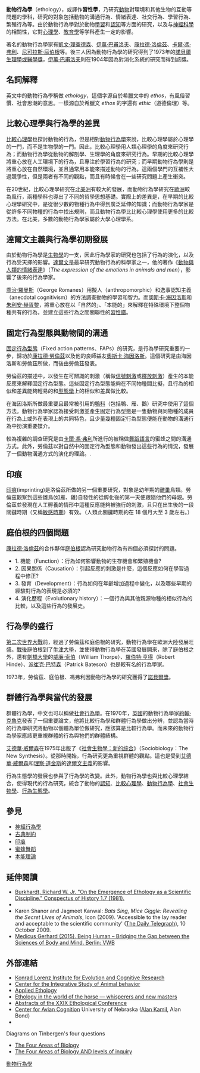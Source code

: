 {{Unreferenced |time=2008-07-30T04:09:39+00:00 }}
{{動物學}}

'''動物行為學'''（ethology），或譯作'''習性學'''，乃研究[[動物|動物]]對環境和其他生物的互動等問題的學科，研究的對象包括動物的溝通行為、情緒表達、社交行為、學習行為、繁殖行為等。由於動物行為學對於動物[[學習|學習]]和[[認知|認知]]等方面的研究，以及与[[神經科學|神經科學]]的相關性，它對[[心理學|心理學]]、[[教育學|教育學]]等学科產生一定的影響。

著名的動物行為學家有[[凱文·理查德森|凱文·理查德森]]、[[伊萬·巴甫洛夫|伊萬·巴甫洛夫]]、[[康拉德·洛倫茲|康拉德·洛倫茲]]、[[卡爾·馮·弗利|卡爾·馮·弗利]]、[[尼可拉斯·庭伯根|尼可拉斯·庭伯根]]等。後三人因為動物行為學的研究得到了1973年的[[諾貝爾生理學或醫學獎|諾貝爾生理學或醫學獎]]，[[伊萬·巴甫洛夫|伊萬·巴甫洛夫]]則在1904年因為對消化系統的研究而得到該獎。

== 名詞解釋 ==
英文中的動物行為學稱做 ''ethology''，這個字源自於希臘文中的 ''ethos''，有風俗習慣、社會思潮的意思。一樣源自於希臘文 ''ethos'' 的字還有 ''ethic''（道德倫理）等。

== 比較心理學與行為學的差異 ==
[[比較心理學|比較心理學]]也探討動物的行為，但是相對[[動物行為學|動物行為學]]來說，比較心理學屬於心理學的一門，而不是生物學的一門。因此，比較心理學用人類心理學的角度來研究行為；而動物行為學從動物的解剖學、生理學的角度來研究行為。早期的比較心理學將重心放在人工環境下的行為，且專注於學習行為的研究；而早期動物行為學則是將重心放在自然環境，並且通常用本能來描述動物的行為。這兩個學門的互補性大過競爭性，但是兩者有不同的觀點，而且有時候會在一些研究問題上產生衝突。

在20世紀，比較心理學研究在[[北美洲|北美洲]]有較大的發展，而動物行為學研究在[[歐洲|歐洲]]較為風行，兩種學科也導出了不同的哲學思想基礎。實際上的差異是，在早期的比較心理學研究中，是從很少數的物種行為中得到廣泛延伸的知識；而動物行為學家是從許多不同物種的行為中找出規則，而且動物行為學比比較心理學使用更多的比較方法。在北美，多數的動物行為學家屬於大學心理學系。

== 達爾文主義與行為學初期發展 ==
由於動物行為學是[[生物學|生物學]]的一支，因此行為學家的研究也包括了行為的演化，以及行為受天擇的影響。[[查爾斯·達爾文|達爾文]]是最早研究動物行為的科學家之一，他的著作《[[動物與人類的情緒表達|動物與人類的情緒表達]]》（''The expression of the emotions in animals and men''），影響了後來的行為學家。

[[喬治·羅曼斯|喬治·羅曼斯]]（George Romanes）用擬人（anthropomorphic）和逸事認知主義（anecdotal cognitivism）的方法調查動物的學習和智力。而[[奧斯卡·海因洛斯|奧斯卡·海因洛斯]]和[[朱利安·赫胥黎|朱利安·赫胥黎]]，將重心放在以「自然的」、「本能的」來解釋在特殊環境下整個物種共有的行為，並建立這些行為之間關聯性的[[行为谱|習性譜]]。

== 固定行為型態與動物間的溝通 ==
[[:钥匙刺激|固定行為型態]]（Fixed action patterns、FAPs）的研究，是行為學研究重要的一步，歸功於[[康拉德·勞倫茲|康拉德·勞倫茲]]以及他的良師益友[[奧斯卡·海因洛斯|奧斯卡·海因洛斯]]。這個研究是由海因洛斯和勞倫茲所做，而後由勞倫茲發表。

勞倫茲的描述中，以發生在可辨識的刺激（稱做[[信號刺激|信號刺激]]或[[釋放刺激|釋放刺激]]）產生的本能反應來解釋固定行為型態。這些固定行為型態能夠在不同物種間比擬，且行為的相似和差異能夠輕易的和[[型態學|型態學]]上的相似和差異做比較。

在海因洛斯所做最重要且最常被引用的[[鴨科|鴨科]]（包括鴨、雁、鵝）研究中使用了這個方法。動物行為學家認為接受刺激並產生固定行為型態是一隻動物與同物種的成員在行為上或外在表現上的共同特色，且少量幾種固定行為型態便能在動物的溝通行為中扮演重要媒介。

較為複雜的調查研究是由[[卡爾·馮·弗利|卡爾·馮·弗利]]所進行的被稱做[[舞蹈語言|舞蹈語言]]的蜜蜂之間的溝通方式。此外，勞倫茲以對自然中的固定行為型態和動物發出這些行為的情況，發展了一個動物溝通方式的演化的理論。.

== 印痕 ==
[[銘印|印痕]](imprinting)是洛倫茲所做的另一個重要研究，對象是幼年期的[[離巢|離巢]]鳥類。勞倫茲觀察到這些雛鳥(如雁、雞)自發性的從孵化後的第一天便跟隨他們的母親。勞倫茲並發現在人工孵養的情形中這種反應能夠被強行的刺激，且只在出生後的一段關鍵時期（又稱[[敏感時期|敏感時期]]）有效。（人類此關鍵時期約在 18 個月大至 3 歲左右。）

== 庭伯根的四個問題 ==
[[康拉德·洛倫茲|康拉德·洛倫茲]]的合作夥伴[[庭伯根|庭伯根]]認為研究動物行為有四個必須探討的問題。
* 1. 機能（Function）：行為如何影響動物的生存機會和繁殖機會?
* 2. 因果關係（Causation）：引起反應的刺激是什麼，這個反應如何在學習過程中修正? 
* 3. 發育（Development）：行為如何在年齡增加過程中變化，以及哪些早期的經驗對行為的表現是必須的?
* 4. 演化歷程（Evolutionary history）：一個行為與其他親源物種的相似行為的比較，以及這些行為的發展史。

== 行為學的盛行 ==
[[第二次世界大戰|第二次世界大戰]]前，經過了勞倫茲和庭伯根的研究，動物行為學在歐洲大陸發展旺盛。[[戰後|戰後]]庭伯根到了[[牛津大學|牛津大學]]，並使得動物行為學在英國發展開來，除了庭伯根之外，還有[[劍橋大學|劍橋大學]]的[[威廉·索伯|威廉·索伯]]（William Thorpe）、[[羅伯特·亨得|羅伯特·亨得]]（Robert Hinde）、[[派崔克·巴特森|派崔克·巴特森]]（Patrick Bateson）也是較有名的行為學家。

1973年，勞倫茲、庭伯根、馮弗利因動物行為學的研究獲得了[[諾貝爾獎|諾貝爾獎]]。

== 群體行為學與當代的發展 ==
群體行為學，中文也可以稱做[[社會行為學|社會行為學]]。在1970年，[[英國|英國]]的動物行為學家[[約翰·克魯克|約翰·克魯克]]發表了一個重要論文，他將比較行為學和群體行為學做出分辨，並認為當時的行為學研究將動物以個體為單位做研究，應該算是比較行為學。而未來的動物行為學家應該更重視群體的行為與牠們的群體結構。

[[艾德華·威爾森|艾德華·威爾森]]在1975年出版了《[[社會生物學：新的综合|社會生物學：新的综合]]》（Sociobiology：The New Synthesis）。從那時開始，行為研究更為重視群體的觀點。這也是受到[[艾德華·威爾森|艾德華·威爾森]]和[[理察·道金斯|理察·道金斯]]的[[達爾文主義|達爾文主義]]的影響。

行為生態學的發展也參與了行為學的改變。此外，動物行為學也與比較心理學結合，使得現代的行為研究，統合了動物的[[認知|認知]]、[[比較心理學|比較心理學]]、[[動物行為學|動物行為學]]、[[社會生物學|社會生物學]]、[[行為生態學|行為生態學]]。

== 參見 ==
{{portal|生物学}}
* [[神經行為學|神經行為學]]
* [[古典制約|古典制約]]
* [[銘印|印痕]]
* [[蜜蜂舞蹈|蜜蜂舞蹈]]
* [[本能理論|本能理論]]

==延伸閱讀==
{{refbegin|2}}
*[http://libx.bsu.edu/utils/getfile/collection/ConspectusH/id/603/filename/604.pdf Burkhardt, Richard W. Jr. "On the Emergence of Ethology as a Scientific Discipline." Conspectus of History 1.7 (1981).] {{Wayback|url=http://libx.bsu.edu/utils/getfile/collection/ConspectusH/id/603/filename/604.pdf |date=20210217180221 }}
*{{Cite journal|last=Klein|first=Z.|year=2000|title=The ethological approach to the study of human behavior|journal=Neuroendocrinology Letters|issue=21|pages=477–481|url=http://www.nel.edu/21_6/NEL21062000X001_Klein_.pdf|author=|access-date=2016-09-10|archive-url=https://web.archive.org/web/20160303233838/http://www.nel.edu/21_6/NEL21062000X001_Klein_.pdf|archive-date=2016-03-03|dead-url=yes}}
*Karen Shanor and Jagmeet Kanwal: ''Bats Sing, Mice Giggle: Revealing the Secret Lives of Animals'', Icon (2009). 'Accessible to the lay reader and acceptable to the scientific community' ([[The_Daily_Telegraph|The Daily Telegraph]]), 10 October 2009.
* [https://web.archive.org/web/20160304105534/http://homepage.uibk.ac.at/~c720126/humanethologie/ws/medicus/block5/Medicus_engl_Cover.pdf Medicus Gerhard (2015). Being Human – Bridging the Gap between the Sciences of Body and Mind. Berlin: VWB]
{{refend}}

==外部連結==
*[http://www.kli.ac.at/ Konrad Lorenz Institute for Evolution and Cognitive Research] {{Wayback|url=http://www.kli.ac.at/ |date=20210217180308 }}
*[http://www.indiana.edu/~animal/ Center for the Integrative Study of Animal behavior] {{Wayback|url=http://www.indiana.edu/~animal/ |date=20161023073254 }}
*[https://web.archive.org/web/20160214184504/http://www.usask.ca/wcvm/herdmed/applied-ethology/ Applied Ethology]
*[https://web.archive.org/web/20130922225259/http://lechevalautrement.com/qui-sommes-nous/ Ethology in the world of the horse — whisperers and new masters]
*[https://archive.is/20130112112122/http://www.behav.org/IEC/default.php/ Abstracts of the XXIX Ethological Conference]
*[http://digitalcommons.unl.edu/biosciaviancog/ Center for Avian Cognition] {{Wayback|url=http://digitalcommons.unl.edu/biosciaviancog/ |date=20200823062640 }} University of Nebraska ([[Alan_Kamil|Alan Kamil]], Alan Bond)
*{{cite web |url=http://knowledgenetwork.alumni.msu.edu/msu-animal-welfare/appliedanimalbehavior.html |title=Multimedia site about Applied Animal Behavior topics by Michigan State University professor |author=<!--Staff writer(s); no by-line.--> |date= |website=knowledgenetwork.alumni.msu.edu |publisher=[[Michigan_State_University|Michigan State University]] |access-date= |quote= |deadurl=yes |archiveurl=https://archive.is/20121210132931/http://knowledgenetwork.alumni.msu.edu/msu-animal-welfare/appliedanimalbehavior.html |archivedate=2012-12-10 }}
;Diagrams on Tinbergen's four questions
*[https://web.archive.org/web/20070622020500/http://www-personal.umich.edu/~nesse/fourquestions.pdf The Four Areas of Biology]
*[http://homepage.uibk.ac.at/~c720126/humanethologie/ws/medicus/block1/4BQ_E.pdf The Four Areas of Biology AND levels of inquiry]{{Wayback|url=http://homepage.uibk.ac.at/~c720126/humanethologie/ws/medicus/block1/4BQ_E.pdf |date=20140707071403 }}

{{Ethology}}
{{Animal communication}}
{{生物学}}
{{Sociobiology}}
{{Light Ethology}}

{{Authority control}}
[[Category:動物行為學|]]